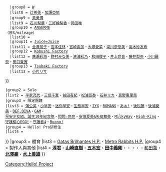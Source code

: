 {{Navbox
|name = 早安家族
|title =  [[File:Hello!project.svg]] '''[[早安家族]]'''
|state = collapsed
|basestyle=background-color:#ffccff
|above = 
|group1 = 現有藝人
|list1 = {{Navbox|child
  |group1 = 組合
  |list1 = {{Navbox|child
   |group1 = '''[[早安少女組。|早安少女組。'22]]'''
   |list1 ={{Navbox|child
    |group9 = 9期
    |list9 = [[譜久村聖]]・[[生田衣梨奈]]
    |group10 = 10期
    |list10 = [[石田亞佑美]]
    |group11 = 11期
    |list11 = [[小田櫻]]
    |group12 = 12期
    |list12 = [[野中美希]]・[[牧野真莉愛]]・[[羽賀朱音]]
    |group13 = 13期
    |list13 = [[加賀楓]]・[[橫山玲奈]]
    |group15 = 15期
    |list15 = [[北川莉央]]・[[岡村譽]]・[[山﨑愛生]]
    |group16 = 16期
    |list16 = [[櫻井梨央]]
}}
  
   |group2 = [[ANGERME]]<br/>（原S/mileage）
   |list2 = {{Navbox|child
    |group2 = 2期
    |list2 = [[竹内朱莉]]
    |group3 = 3期
    |list3 = [[佐佐木莉佳子]]
    |group4 = 4期
    |list4 = [[上國料萌衣]]
    |group6 = 6期
    |list6 = [[川村文乃]]
    |group7 = 7期
    |list7 = [[伊勢鈴蘭]]
    |group8 = 8期
    |list8 = [[橋迫鈴]]
    |group9 = 9期
    |list9 = [[川名凜]]・[[為永幸音]]・[[松本わかな]]
    |group10 = 10期
    |list10 = [[平山遊季]]
}}
   |group3 = [[Juice=Juice]]
   |list3 = [[植村明]]・[[段原瑠瑠]]・[[稻場愛香]]・[[工藤由愛]]・[[松永里愛]]・[[井上玲音]]・[[有澤一華]]・[[入江里咲]]・[[江端妃咲]]
   |group4 = '''[[Tsubaki Factory]]'''
   |list4 = [[山岸理子]]・[[新沼希空]]・[[谷本安美]]・[[岸本ゆめの]]・[[淺倉樹樹]]・[[小野瑞步]]・[[小野田紗栞]]・[[秋山真緒]]・[[河西結心]]・[[八木栞]]・[[福田真琳]]・[[豫風瑠乃]]

   |group5 = '''[[BEYOOOOONDS]]'''
   |list5 = {{Navbox|child     
     |group1 = [[CHICA#TETSU]]
     |list1 = [[一岡伶奈]]・[[島倉りか]]・[[西田汐里]]・[[江口紗耶]]
     |group2 = '''[[雨之森 川海]]'''
     |list2 = {{link-ja|高瀨胡桃|高瀬くるみ}}・[[前田心]]・[[山﨑夢羽]]・[[岡村美波]]・[[清野桃桃姬]]
     |group3 = '''[[SeasoningS]]'''
     |list3 = [[平井美葉]]・[[小林萌花]]・[[里吉うたの]]
}}
   |group6 = '''[[OCHA NORMA]]'''
   |list6 = [[齋藤圓香]]・[[広本瑠璃]]・[[石栗奏美]]・[[米村姬良良]]・[[窪田七海]]・[[田代堇]]・[[中山夏月姬]]・[[西﨑美空]]・[[北原桃]]・[[筒井澪心]]

}}
 |group2 = [[Hello! Pro研修生]]
 |list2 = [[松原ユリヤ]]・[[小野田華凛]]・[[橋田歩果]]・[[村越彩菜]]・[[植村葉純]]・[[石山咲良]]・[[吉田姫杷]]・[[川嶋美楓]]
 |group3 = [[Hello! Pro研修生|Hello! Pro研修生北海道]]
 |list3 = 
}}
|group2 = 過去旗下藝人
|list2 = {{Navbox|child
  |group1 = 組合
  |list1 = {{Navbox|child
   |group1 = [[早安少女組。]]<br /><small>（[[早安少女組。櫻花組|櫻花組]]・[[早安少女組。乙女組|乙女組]]）</small>
   |list1 = {{Navbox|child
    |group1 = 1期
    |list1 = [[中澤裕子]]・[[石黑彩]]・[[飯田圭織]]・[[安倍夏美]]・[[福田明日香]]
    |group2 = 2期
    |list2 = [[保田圭]]・[[矢口真里]]・[[市井紗耶香]]
    |group3 = 3期
    |list3 = [[後藤真希]]
    |group4 = 4期
    |list4 = [[石川梨華]]・[[吉澤瞳]]・[[辻希美]]・[[加護亞依]]
    |group5 = 5期
    |list5 = [[高橋愛]]・[[紺野朝美]]・[[小川麻琴]]・[[新垣里沙]]
    |group6 = 6期
    |list6 = [[藤本美貴]]・[[龜井繪里]]・[[道重沙由美]]・[[田中麗奈 (早安少女組)|田中麗奈]]
    |group7 = 7期
    |list7 = [[久住小春]]
    |group8 = 8期
    |list8 = [[光井愛佳]]・[[李純 (歌手)|李純]]（留學生）・[[錢琳]]（留學生）
    |group9 = 9期
    |list9 = [[鞘師里保]]・[[鈴木香音]]
    |group10 = 10期
    |list10 = [[飯窪春菜]]・[[佐藤優樹]]・[[工藤遥]]
    |group12 = 12期
    |list12 = [[尾形春水]]
    |group14 = 14期
    |list14 = [[森戶知沙希]]
}}
   |group2 = [[太陽與月亮]]
   |list2 = [[信田美帆]]・[[稻葉貴子]]・[[本多RuRu]]・[[小湊美和]]
   |group3 = [[椰果少女組。]]
   |list3 = [[Ayaka]]・{{lang|ja|チェルシー}}・{{lang|ja|エイプリル}}・{{lang|ja|ダニエル}}・[[Mika (早安少女組。)|Mika]] | {{lang|ja|レフア}}
   |group4 = [[鄉村少女組。]]<br />[[Country Girls]]
   |list4 = [[小林梓]]・[[柳原尋美]]・[[戶田鈴音]]・[[木村麻美]]・[[齋藤美海]]・[[里田舞]]<br />[[島村嬉唄]]・[[嗣永桃子]]・[[梁川奈奈美]]・[[山木梨沙]]・[[小關舞]]
   |group5 = [[哈密瓜紀念日]]
   |list5 = [[村田惠]]・[[齊藤瞳]]・[[大谷雅惠]]・[[柴田步]]
   |group6 = {{tsl|ja|シェキドル|Sheki-Dol}}
   |list6 = {{lang|ja|北上アミ}}・大木衣吹 {{!}} 末永真己 {{!}} 荒井紗紀
   |group7 = [[Hello! Project Kids]]
   |list7 = {{Navbox|child
     |group1 = [[Berryz工房]]
     |list1 = [[清水佐紀]]・[[嗣永桃子]]・[[德永千奈美]]・[[須藤茉麻]]・[[夏燒雅]]・[[石村舞波]]・[[熊井友理奈]]・[[菅谷梨沙子]]
     |group2 = '''[[℃-ute]]'''
     |list2 = [[矢島舞美]]・[[中島早貴]]・[[鈴木愛理]]・[[岡井千聖]]・[[萩原舞 (歌手)|萩原舞]]・
       [[梅田繪理香]]・[[村上愛]] {{!}} [[有原栞菜]] 
}}
   |group8 = [[W (Double U)|W]]
   |list8 = [[辻希美]]・[[加護亞依]]
   |group9 = [[美勇傳]]
   |list9 = [[石川梨華]]・[[三好繪梨香]]・[[岡田唯]]
   |group10 = [[ANGERME]]<br/>（原S/mileage）
   |list10 = {{Navbox|child
    |group1 = 1期
    |list1 = [[和田彩花]]・[[前田憂佳]]・[[福田花音]]・[[小川紗季]]
    |group2 = 2期
    |list2 = [[中西香菜]]・[[田村芽実]]・[[勝田里奈|勝田-{里}-奈]]・[[小數賀芙由香]](副成員)
    |group3 = 3期
    |list3 = [[室田瑞希]]・[[相川茉穗]]
    |group5 = 5期
    |list5 = [[笠原桃奈]]
    |group6 = 6期
    |list6 = [[船木結]]
    |group7 = 7期
    |list7 = [[太田遙香]]
}}
   |group11 = [[Juice=Juice]]
   |list11 = [[金澤朋子]]・[[宮本佳林]]・[[宮崎由加]]・[[大塚愛菜]]・[[梁川奈奈美]]・[[高木紗友希]]
   |group12 = [[Kobushi Factory]]
   |list12 = [[廣瀨彩海]]・[[野村みな美]]・[[濱浦彩乃]]・[[和田櫻子]]・[[井上玲音]]・[[藤井梨央]]・[[小川麗奈]]・[[田口夏實]]
   |group13 = [[Tsubaki Factory]]
   |list13 = [[小片リサ]]
}}
 |group2 = Solo
 |list2 = [[平家充代]]・[[三佳千夏]]・[[前田有紀]]・[[松浦亚弥]]・[[石井リカ]]・[[真野惠里菜]]
 |group3 = 限定團體
 |list3 = [[蒲公英]]・[[小早安]]・[[迷你早安]]・[[生態早安]]・[[ZYX]]・[[ROMANS]]・[[あぁ!]]・[[後松藤]]・[[後浦夏美]]・[[DEF.DIVA]]・[[GAM]]・<br />[[早安少女組。誕生10年紀念隊]]・[[閃閃☆亮亮]]・[[安倍夏美&矢島舞美]]・[[MilkyWay]]・[[High-King]]・[[守護甜心EGG!]]・[[守護者4]]・[[Buono!]]
 |group4 = Hello! Pro研修生
 |list4 = {{Navbox|child
    |group1 = '''[[THE Possible]]'''
    |list1 = [[諸塚香奈實]]・[[橋本愛奈]]・[[秋山ゆりか]]・[[大瀨楓]]・{{tsl|ja|岡田ロビン翔子|岡田羅賓翔子}}・[[後藤夕貴]]
    |group2 = '''{{link-ja|UP UP GIRLS（假）|アップアップガールズ（仮）|Up Front Girls（假）}}'''
    |list2 = {{link-ja|仙石南|仙石みなみ}}・{{link-ja|古川小夏}}・[[森咲樹]]・[[佐保明梨]]・{{link-ja|關根梓|関根梓}}・{{link-ja|新井愛瞳|新井愛瞳}}・{{link-ja|佐藤綾乃 (1995年)|佐藤綾乃|佐藤綾乃}}
    |group3 = '''[[SI☆NA]]'''
    |list3 = [[須磨愛]]・[[岩嶋雅奈未]]・中山菜菜（現[[山田菜菜]]）・[[阿部麻美]]
    |group4 = '''[[冰淇淋少女組。]]'''
    |list4 = [[吳思璇]]・[[鍾安琪]]・[[曾德萍]]・[[趙國蓉]]・[[邱翠玲]]・[[古筠]]
    |group5 = '''[[大小姐 (組合)|大小姐]]'''
    |list5 = [[吳兆絃]]・[[藍愛子]]
    |list6 = [[大柳まほ]]・[[川島幸]]・[[橋田三令]]・[[小倉愛實]]・[[田中杏里]]・[[湯德步美]]・[[是永美記]]・[[武藤水華]]・[[青木英里奈]]・<br />[[仙石南]]・[[澤田由梨]]・[[能登有沙]]・[[西念未彩]]・[[前田彩里]]・[[岡井明日菜]]・[[北原沙彌香]]・[[小倉愛實]]・[[古峰桃香]]・<br />[[吉川友]]・[[金子りえ]]・[[瀬崎あずさ]]・[[平野智美]]・[[田邊奈菜美]]・[[木澤瑠那]]・[[長澤和奏]]・[[吉橋くるみ]]・<br />[[茂木美奈實]]・[[山賀香菜惠]]・[[岡村里星|岡村-{里}-星]]・[[真城佳奈]]・[[田中可戀]]・[[三瓶海南]]・[[大浦央菜]]・[[齊藤夏奈]]・[[張多延]]・[[岡本帆乃花]]
}}
}}
|group3 = 體育
|list3 = [[Gatas Brilhantes H.P.]]・[[Metro Rabbits H.P.]]
|group4 = 製作人與其他
|list4 = '''[[淳君]]'''・'''[[山崎直樹]]'''・'''[[五木宏]]'''・'''[[田中義剛]]'''・{{lang|ja|[[真田カオル]]}}・{{lang|ja|[[はたけ]]}}・{{lang|ja|[[まこと (ミュージシャン)|まこと]]}}・'''{{lang|ja|[[たいせい]]}}'''・[[和田薰 (經紀公司社長)|和田薰]]・'''[[北澤豪]]'''・'''[[水上善雄]]'''
}}
[[Category:Hello! Project]]
